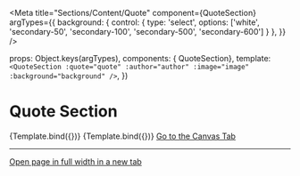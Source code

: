 
<Meta
  title="Sections/Content/Quote"
  component={QuoteSection}
  argTypes={{
    background:    { control: { type: 'select', options: ['white', 'secondary-50', 'secondary-100', 'secondary-500', 'secondary-600'] } },
  }}
/>

  props: Object.keys(argTypes),
  components: { QuoteSection},
  template:
  `
    <QuoteSection
      :quote="quote"
      :author="author"
      :image="image"
      :background="background"
    />
  `,
})

# Quote Section

<Canvas>
  <Story
    name="Long quote"
    args={{
      quote: "Unsere Welt entwickelt sich ohne Rücksicht, und das Ergebnis ist ein Verlust der Artenvielfalt, Energieprobleme, Staus in den Städten. Aber Geografie kann, wenn sie richtig eingesetzt wird, dazu genutzt werden, nachhaltige und lebenswertere Städte neu zu gestalten",
      author: 'Jack Dangermond, geograph',
      image: {
        src: 'https://picsum.photos/1024/768/?image=29',
        width: '1024',
        height: '768',
        alt: 'image name',
        source: {
          srcset: 'https://picsum.photos/2048/1152/?image=29',
          width: '2048',
          height: '1152',
          media: '(min-width: 1024px)',
        },
        caption: 'Image one caption —&nbsp;©&nbsp;Photograph Name',
      },
      background: 'secondary-50'
    }}
  >
    {Template.bind({})}
  </Story>
</Canvas>

<ArgsTable story="Long quote" />

<Canvas>
  <Story
    name="Short quote"
    args={{
      quote: "Begin anywhere.",
      author: 'John Cage',
      image: {
        src: 'https://upload.wikimedia.org/wikipedia/commons/thumb/2/23/John_Cage_%281988%29.jpg/576px-John_Cage_%281988%29.jpg',
        width: '400',
        height: '400',
        alt: 'image name',
        source: {
          srcset: 'https://upload.wikimedia.org/wikipedia/commons/thumb/2/23/John_Cage_%281988%29.jpg/768px-John_Cage_%281988%29.jpg',
          width: '800',
          height: '800',
          media: '(min-width: 1024px)',
        }
      }
    }}
  >
    {Template.bind({})}
  </Story>
</Canvas>

<!--ArgsTable story="Example" /-->

<a href="?path=/story/sections-quote--example">
  Go to the Canvas Tab
</a>

---

<a href="?id=sections-content-quote--example&viewMode=story" target="_blank">
  Open page in full width in a new tab
</a>
